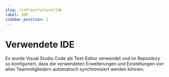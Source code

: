 ```yaml
---
slug: /infrastructure/ide
label: IDE
sidebar_position: 2
---
```


# Verwendete IDE

Es wurde Visual Studio Code als Text-Editor verwendet und im Repository so konfiguriert,
dass die verwendeten Erweiterungen und Einstellungen von allen Teammitgliedern automatisch synchronisiert werden können.
